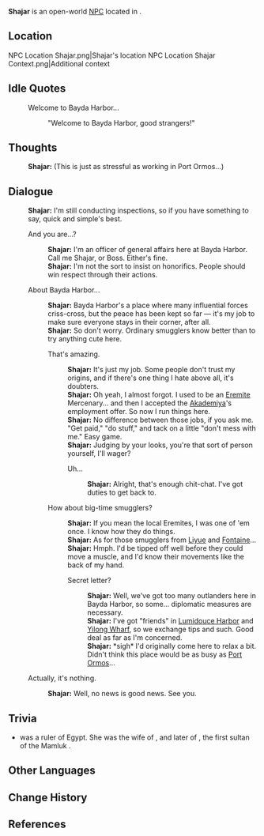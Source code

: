 {{Meta
<!-- Remove this template after adding the missing info -->
|missing_NPC_profile  = yes
}}
{{Character Infobox
|type             = Open-World NPC
|image            = NPC Shajar.png
|realname         = <!-- Optional, if different from in-game name -->
|deceased         = <!-- Past (for deceased prior to events of the game) or free response -->
|region           = Sumeru
|location         = Sumeru
|affiliation      = Bayda Harbor
|affiliation2     = The Eremites
|affiliationNote2 = formerly
|title            = Port Master

|ancestry         = <!-- Clan/family -->
|father           = 
|mother           = 
|spouse           = 
|sibling          = 
|child            = 
|relative         = 

|voiceEN          = [[imdb:nm12904940|Ariana Rosario]]<ref>Twitter: [https://twitter.com/arianarosariovo/status/1783536959052239065 EN VA Self Announcement]</ref>
|voiceCN          = 
|voiceJP          = 
|voiceKR          = 
|dialoguereward   = 
}}
'''Shajar''' is an open-world [[NPC]] located in {{Location|Bayda Harbor}}.

==Location==
<gallery>
NPC Location Shajar.png|Shajar's location
NPC Location Shajar Context.png|Additional context
</gallery>
<!--
==Profile==
Detailed story/lore information goes here.
''(To be added.)''

===Appearance===
Keep appearance section short and concise. Limit to 2 paragraphs with 3-4 sentences each.
''(To be added.)''

==Quests and Events==
{{Quests and Events}}
-->
==Idle Quotes==
{{Dialogue Start}}
: {{DIcon|Idle}} Welcome to Bayda Harbor...
:: {{A|VO Shajar 01.ogg}} "Welcome to Bayda Harbor, good strangers!"
{{Dialogue End}}

==Thoughts==
{{All Schemes to Know Explanation|name=Shajar}}
{{Dialogue Start}}
:{{A|VO Shajar All Schemes to Know 01.ogg}} '''Shajar:''' (This is just as stressful as working in Port Ormos...)
{{Dialogue End}}

==Dialogue==
{{Dialogue Start}}
:'''Shajar:''' I'm still conducting inspections, so if you have something to say, quick and simple's best.
:{{DIcon}} And you are...?
::'''Shajar:''' I'm an officer of general affairs here at Bayda Harbor. Call me Shajar, or Boss. Either's fine.
::'''Shajar:''' I'm not the sort to insist on honorifics. People should win respect through their actions.
:{{DIcon}} About Bayda Harbor...
::'''Shajar:''' Bayda Harbor's a place where many influential forces criss-cross, but the peace has been kept so far &mdash; it's my job to make sure everyone stays in their corner, after all.
::'''Shajar:''' So don't worry. Ordinary smugglers know better than to try anything cute here.
::{{DIcon}} That's amazing.
:::'''Shajar:''' It's just my job. Some people don't trust my origins, and if there's one thing I hate above all, it's doubters.
:::'''Shajar:''' Oh yeah, I almost forgot. I used to be an [[Eremite]] Mercenary... and then I accepted the [[Akademiya]]'s employment offer. So now I run things here.
:::'''Shajar:''' No difference between those jobs, if you ask me. "Get paid," "do stuff," and tack on a little "don't mess with me." Easy game.
:::'''Shajar:''' Judging by your looks, you're that sort of person yourself, I'll wager?
:::{{DIcon}} Uh...
::::'''Shajar:''' Alright, that's enough chit-chat. I've got duties to get back to.
::{{DIcon}} How about big-time smugglers?
:::'''Shajar:''' If you mean the local Eremites, I was one of 'em once. I know how they do things.
:::'''Shajar:''' As for those smugglers from [[Liyue]] and [[Fontaine]]...
:::'''Shajar:''' Hmph. I'd be tipped off well before they could move a muscle, and I'd know their movements like the back of my hand.
:::{{DIcon}} Secret letter?
::::'''Shajar:''' Well, we've got too many outlanders here in Bayda Harbor, so some... diplomatic measures are necessary.
::::'''Shajar:''' I've got "friends" in [[Lumidouce Harbor]] and [[Yilong Wharf]], so we exchange tips and such. Good deal as far as I'm concerned.
::::'''Shajar:''' *sigh* I'd originally come here to relax a bit. Didn't think this place would be as busy as [[Port Ormos]]...
:{{DIcon}} Actually, it's nothing.
::'''Shajar:''' Well, no news is good news. See you.
{{Dialogue End}}
<!--
==Event Dialogue==
===Event Name===
{{Dialogue Start}}
:'''{{subst:#titleparts:{{subst:PAGENAME}}}}:'''
{{Dialogue End}}
-->
==Trivia==
*{{w|Shajar al-Durr}} was a ruler of Egypt. She was the wife of {{w|As-Salih Ayyub}}, and later of {{w|Aybak|Izz al-Din Aybak}}, the first sultan of the Mamluk {{w|Bahri Mamluks|Bahri dynasty}}.

==Other Languages==
{{Other Languages|default_hidden=1
|en      = Shajar
|zhs     = 萨嘉尔
|zhs_rm  = Sàjiā'ěr
|zht     = 薩嘉爾
|zht_rm  = Sàjiā'ěr
|ja      = シャジャール
|ko      = 샤자르
|es      = Shayar
|fr      = Shajar
|ru      = Шаджар
|th      = Shajar
|vi      = Shajar
|de      = Shajar
|id      = Shajar
|pt      = Shajar
|tr      = Shajar
|it      = Shajar
}}

==Change History==
{{Change History|4.6}}

==References==
{{Reflist}}